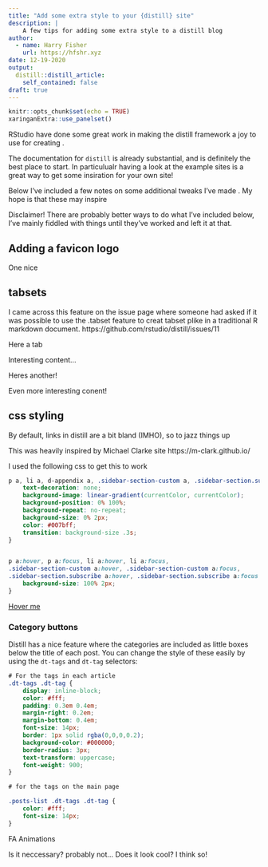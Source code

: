 ```yaml
---
title: "Add some extra style to your {distill} site"
description: |
    A few tips for adding some extra style to a distill blog
author:
  - name: Harry Fisher
    url: https://hfshr.xyz
date: 12-19-2020
output:
  distill::distill_article:
    self_contained: false
draft: true
---
```



```r
knitr::opts_chunk$set(echo = TRUE)
xaringanExtra::use_panelset()
```


RStudio have done some great work in making the distill framework a joy to use for creating .

The documentation for `distill` is already substantial, and is definitely the best place to start. In particulualr having a look at the example sites is a great way to get some insiration for your own site!

Below I've included a few notes on some additional tweaks I've made . My hope is that these may inspire 

Disclaimer! There are probably better ways to do what I've included below, I've mainly fiddled with things until they've worked and left it at that.



## Adding a favicon logo 

One nice 

## tabsets

I came across this feature on the issue page where someone had asked if it was possible to use the .tabset feature to creat tabset plike in a traditional R markdown document. https://github.com/rstudio/distill/issues/11

::::: {.panelset}

::: {.panel}
[Here a tab]{.panel-name}

Interesting content...

:::

::: {.panel}
[Heres another!]{.panel-name}

Even more interesting conent!

:::

::::

## css styling

By default, links in distill are a bit bland (IMHO), so to jazz things up 

This was heavily inspired by Michael Clarke site https://m-clark.github.io/

I used the following css to get this to work

```css
p a, li a, d-appendix a, .sidebar-section-custom a, .sidebar-section.subscribe a {
    text-decoration: none;
    background-image: linear-gradient(currentColor, currentColor);
    background-position: 0% 100%;
    background-repeat: no-repeat;
    background-size: 0% 2px;
    color: #007bff;
    transition: background-size .3s;
}


p a:hover, p a:focus, li a:hover, li a:focus,
.sidebar-section-custom a:hover, .sidebar-section-custom a:focus,
.sidebar-section.subscribe a:hover, .sidebar-section.subscribe a:focus {
    background-size: 100% 2px;
}


```

[Hover me]()


### Category buttons

Distill has a nice feature where the categories are included as little boxes below the title of each post. You can change the style of these easily by using the `dt-tags` and `dt-tag` selectors:

```css

# For the tags in each article
.dt-tags .dt-tag {
    display: inline-block;
    color: #fff;
    padding: 0.3em 0.4em;
    margin-right: 0.2em;
    margin-bottom: 0.4em;
    font-size: 14px;
    border: 1px solid rgba(0,0,0,0.2);
    background-color: #000000;
    border-radius: 3px;
    text-transform: uppercase;
    font-weight: 900;
}

# for the tags on the main page

.posts-list .dt-tags .dt-tag {
    color: #fff;
    font-size: 14px;
}
```


FA Animations



Is it neccessary? probably not... Does it look cool? I think so!







